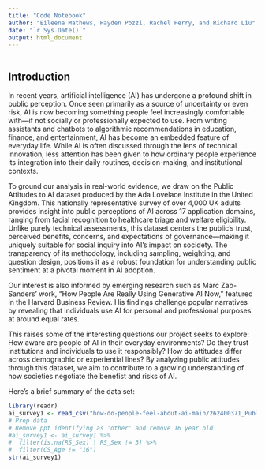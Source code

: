 ```yaml
---
title: "Code Notebook"
author: "Eileena Mathews, Hayden Pozzi, Rachel Perry, and Richard Liu"
date: "`r Sys.Date()`"
output: html_document
---
```

```r

```

## Introduction

In recent years, artificial intelligence (AI) has undergone a profound shift in public perception. Once seen primarily as a source of uncertainty or even risk, AI is now becoming something people feel increasingly comfortable with—if not socially or professionally expected to use. From writing assistants and chatbots to algorithmic recommendations in education, finance, and entertainment, AI has become an embedded feature of everyday life. While AI is often discussed through the lens of technical innovation, less attention has been given to how ordinary people experience its integration into their daily routines, decision-making, and institutional contexts.

To ground our analysis in real-world evidence, we draw on the Public Attitudes to AI dataset produced by the Ada Lovelace Institute in the United Kingdom. This nationally representative survey of over 4,000 UK adults provides insight into public perceptions of AI across 17 application domains, ranging from facial recognition to healthcare triage and welfare eligibility. Unlike purely technical assessments, this dataset centers the public’s trust, perceived benefits, concerns, and expectations of governance—making it uniquely suitable for social inquiry into AI’s impact on socidety. The transparency of its methodology, including sampling, weighting, and question design, positions it as a robust foundation for understanding public sentiment at a pivotal moment in AI adoption.

Our interest is also informed by emerging research such as Marc Zao-Sanders’ work, “How People Are Really Using Generative AI Now,” featured in the Harvard Business Review. His findings challenge popular narratives by revealing that individuals use AI for personal and professional purposes at around equal rates. 

This raises some of the interesting questions our project seeks to explore: How aware are people of AI in their everyday environments? Do they trust institutions and individuals to use it responsibly? How do attitudes differ across demographic or experiential lines? By analyzing public attitudes through this dataset, we aim to contribute to a growing understanding of how societies negotiate the benefist and risks of AI.

Here's a brief summary of the data set:
```r
library(readr)
ai_survey1 <- read_csv("how-do-people-feel-about-ai-main/262400371_Public Attitudes to AI Raw Data NA (1).csv")
# Prep data
# Remove ppt identifying as 'other' and remove 16 year old 
#ai_survey1 <- ai_survey1 %>%
#  filter(is.na(RS_Sex) | RS_Sex != 3) %>%
#  filter(CS_Age != "16")
str(ai_survey1)
```
